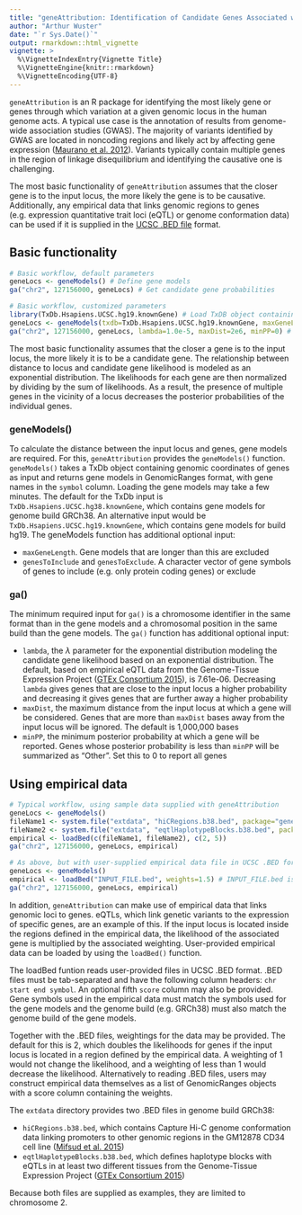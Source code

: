 ```yaml
---
title: "geneAttribution: Identification of Candidate Genes Associated with Noncoding Genetic Variation"
author: "Arthur Wuster"
date: "`r Sys.Date()`"
output: rmarkdown::html_vignette
vignette: >
  %\VignetteIndexEntry{Vignette Title}
  %\VignetteEngine{knitr::rmarkdown}
  %\VignetteEncoding{UTF-8}
---
```


`geneAttribution` is an R package for identifying the most likely gene or genes through which variation at a given genomic locus in the human genome acts. A typical use case is the annotation of results from genome-wide association studies (GWAS). The majority of variants identified by GWAS are located in noncoding regions and likely act by affecting gene expression ([Maurano et al. 2012](http://doi.org/10.1126/science.1222794)). Variants typically contain multiple genes in the region of linkage disequilibrium and identifying the causative one is challenging.

The most basic functionality of `geneAttribution` assumes that the closer gene is to the input locus, the more likely the gene is to be causative. Additionally, any empirical data that links genomic regions to genes (e.g. expression quantitative trait loci (eQTL) or genome conformation data) can be used if it is supplied in the [UCSC .BED file](https://genome.ucsc.edu/FAQ/FAQformat.html) format.

## Basic functionality

```r
# Basic workflow, default parameters
geneLocs <- geneModels() # Define gene models
ga("chr2", 127156000, geneLocs) # Get candidate gene probabilities

# Basic workflow, customized parameters
library(TxDb.Hsapiens.UCSC.hg19.knownGene) # Load TxDB object containing gene models
geneLocs <- geneModels(txdb=TxDb.Hsapiens.UCSC.hg19.knownGene, maxGeneLength=1e5) # Define gene models
ga("chr2", 127156000, geneLocs, lambda=1.0e-5, maxDist=2e6, minPP=0) # Get candidate gene probabilities
```

The most basic functionality assumes that the closer a gene is to the input locus, the more likely it is to be a candidate gene. The relationship between distance to locus and candidate gene likelihood is modeled as an exponential distribution. The likelihoods for each gene are then normalized by dividing by the sum of likelihoods. As a result, the presence of multiple genes in the vicinity of a locus decreases the posterior probabilities of the individual genes.

### geneModels()

To calculate the distance between the input locus and genes, gene models are required. For this, `geneAttribution` provides the `geneModels()` function. `geneModels()` takes a TxDb object containing genomic coordinates of genes as input and returns gene models in GenomicRanges format, with gene names in the `symbol` column. Loading the gene models may take a few minutes. The default for the TxDb input is `TxDb.Hsapiens.UCSC.hg38.knownGene`, which contains gene models for genome build GRCh38. An alternative input would be `TxDb.Hsapiens.UCSC.hg19.knownGene`, which contains gene models for build hg19. The geneModels function has additional optional input:

* `maxGeneLength`. Gene models that are longer than this are excluded
* `genesToInclude` and `genesToExclude`. A character vector of gene symbols of genes to include (e.g. only protein coding genes) or exclude

### ga()

The minimum required input for `ga()` is a chromosome identifier in the same format than in the gene models and a chromosomal position in the same build than the gene models. The `ga()` function has additional optional input:

* `lambda`, the $\lambda$ parameter for the exponential distribution modeling the candidate gene likelihood based on an exponential distribution. The default, based on empirical eQTL data from the Genome-Tissue Expression Project ([GTEx Consortium 2015](http://doi.org/10.1126/science.1262110)), is 7.61e-06. Decreasing `lambda` gives genes that are close to the input locus a higher probability and decreasing it gives genes that are further away a higher probability
* `maxDist`, the maximum distance from the input locus at which a gene will be considered. Genes that are more than `maxDist` bases away from the input locus will be ignored. The default is 1,000,000 bases
* `minPP`, the minimum posterior probability at which a gene will be reported. Genes whose posterior probability is less than `minPP` will be summarized as "Other". Set this to 0 to report all genes

## Using empirical data

```r
# Typical workflow, using sample data supplied with geneAttribution
geneLocs <- geneModels()
fileName1 <- system.file("extdata", "hiCRegions.b38.bed", package="geneAttribution")
fileName2 <- system.file("extdata", "eqtlHaplotypeBlocks.b38.bed", package="geneAttribution")
empirical <- loadBed(c(fileName1, fileName2), c(2, 5))
ga("chr2", 127156000, geneLocs, empirical)

# As above, but with user-supplied empirical data file in UCSC .BED format
geneLocs <- geneModels()
empirical <- loadBed("INPUT_FILE.bed", weights=1.5) # INPUT_FILE.bed is a correctly formatted .BED file
ga("chr2", 127156000, geneLocs, empirical)
```

In addition, `geneAttribution` can make use of empirical data that links genomic loci to genes. eQTLs, which link genetic variants to the expression of specific genes, are an example of this. If the input locus is located inside the regions defined in the empirical data, the likelihood of the associated gene is multiplied by the associated weighting. User-provided empirical data can be loaded by using the `loadBed()` function.

The loadBed funtion reads user-provided files in UCSC .BED format. .BED files must be tab-separated and have the following column headers: `chr start end symbol`. An optional fifth `score` column may also be provided. Gene symbols used in the empirical data must match the symbols used for the gene models and the genome build (e.g. GRCh38) must also match the genome build of the gene models.

Together with the .BED files, weightings for the data may be provided. The default for this is 2, which doubles the likelihoods for genes if the input locus is located in a region defined by the empirical data. A weighting of 1 would not change the likelihood, and a weighting of less than 1 would decrease the likelihood. Alternatively to reading .BED files, users may construct empirical data themselves as a list of GenomicRanges objects with a score column containing the weights.

The `extdata` directory provides two .BED files in genome build GRCh38:

* `hiCRegions.b38.bed`, which contains Capture Hi-C genome conformation data linking promoters to other genomic regions in the GM12878 CD34 cell line ([Mifsud et al. 2015](http://doi.org/10.1038/ng.3286))
* ` eqtlHaplotypeBlocks.b38.bed`, which defines haplotype blocks with eQTLs in at least two different tissues from the Genome-Tissue Expression Project ([GTEx Consortium 2015](http://doi.org/10.1126/science.1262110))

Because both files are supplied as examples, they are limited to chromosome 2.
